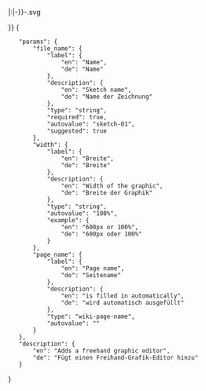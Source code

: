 <includeonly>{{Helper/UI/VE/Visible
|icon=highlight
|content=Sketch ''{{{file_name}}}''
}}
{{Helper/UI/VE/Hidden 
|content=<div class="SvgEdit" style="width: {{{width|100%}}}; height: 500px;">{{#replace:{{#replace: {{{page_name}}}|/|-}}|:|-}}-{{{file_name}}}.svg</div>
}}</includeonly><noinclude>
<templatedata>
{
	"params": {
		"file_name": {
			"label": {
				"en": "Name",
				"de": "Name"
			},
			"description": {
				"en": "Sketch name",
				"de": "Name der Zeichnung"
			},
			"type": "string",
			"required": true,
			"autovalue": "sketch-01",
			"suggested": true
		},
		"width": {
			"label": {
				"en": "Breite",
				"de": "Breite"
			},
			"description": {
				"en": "Width of the graphic",
				"de": "Breite der Graphik"
			},
			"type": "string",
			"autovalue": "100%",
			"example": {
				"en": "600px or 100%",
				"de": "600px oder 100%"
			}
		},
		"page_name": {
			"label": {
				"en": "Page name",
				"de": "Seitename"
			},
			"description": {
				"en": "is filled in automatically",
				"de": "wird automatisch ausgefüllt"
			},
			"type": "wiki-page-name",
			"autovalue": "{{subst:FULLPAGENAME}}"
		}
	},
	"description": {
		"en": "Adds a freehand graphic editor",
		"de": "Fügt einen Freihand-Grafik-Editor hinzu"
	}
}
</templatedata>
</noinclude>